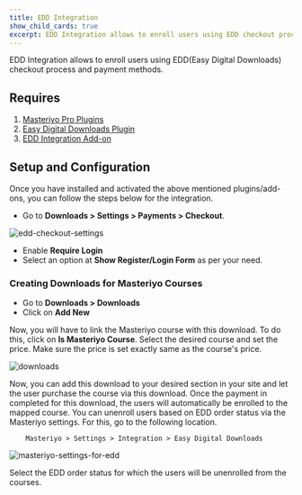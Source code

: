 ```yaml
---
title: EDD Integration
show_child_cards: true
excerpt: EDD Integration allows to enroll users using EDD checkout process and payment methods.
--- 
```


EDD Integration allows to enroll users using EDD(Easy Digital Downloads) checkout process and payment methods.

## Requires

1. [Masteriyo Pro Plugins](https://masteriyo.com/pricing/)
2. [Easy Digital Downloads Plugin](https://easydigitaldownloads.com/)
3. [EDD Integration Add-on](https://docs.masteriyo.com/getting-started/activate-masteriyo-addons)

## Setup and Configuration

Once you have installed and activated the above mentioned plugins/add-ons, you can follow the steps below for the integration.

- Go to **Downloads > Settings > Payments > Checkout**.

![edd-checkout-settings](https://github.com/Masteriyo/masteriyo-docs/assets/75772539/55c4f13d-990f-46a0-90ae-0cebb2f7cb1f)

- Enable **Require Login** 
- Select an option at **Show Register/Login Form** as per your need.

### Creating Downloads for Masteriyo Courses

- Go to **Downloads > Downloads**
- Click on **Add New**

Now, you will have to link the Masteriyo course with this download. To do this, click on **Is Masteriyo Course**. Select the desired course and set the price. Make sure the price is set exactly same as the course's price. 

![downloads](https://github.com/Masteriyo/masteriyo-docs/assets/75772539/3031a1f5-547d-419d-b76d-5357682bea84)

Now, you can add this download to your desired section in your site and let the user purchase the course via this download. Once the payment in completed for this download, the users will automatically be enrolled to the mapped course. You can unenroll users based on EDD order status via the Masteriyo settings. For this, go to the following location.

        Masteriyo > Settings > Integration > Easy Digital Downloads

![masteriyo-settings-for-edd](https://github.com/Masteriyo/masteriyo-docs/assets/75772539/e05abd7f-91d9-4a7a-9ba9-7a3ac285f04a)

Select the EDD order status for which the users will be unenrolled from the courses. 